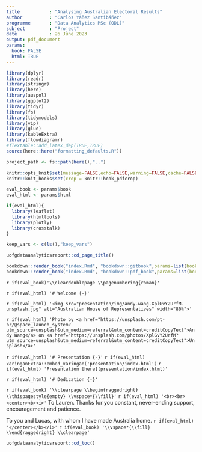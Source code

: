 ```yaml
--- 
title           : "Analysing Australian Electoral Results"
author          : "Carlos Yáñez Santibáñez"
programme       : "Data Analytics MSc (ODL)"
subject         : "Project"
date            : 26 June 2023
output: pdf_document
params:
  book: FALSE
  html: TRUE
---
```


```r
library(dplyr)
library(readr)
library(stringr)
library(here)
library(auspol)
library(ggplot2)
library(tidyr)
library(fs)
library(tidymodels)
library(vip)
library(glue)
library(kableExtra)
library(flowdiagramr)
#flextable::add_latex_dep(TRUE,TRUE)
source(here::here("formatting_defaults.R"))

project_path <- fs::path(here(),"..")

knitr::opts_knit$set(message=FALSE,echo=FALSE,warning=FALSE,cache=FALSE)
knitr::knit_hooks$set(crop = knitr::hook_pdfcrop)

eval_book <- params$book
eval_html <- params$html

if(eval_html){
  library(leaflet)
  library(htmltools)
  library(plotly)
  library(crosstalk)
}

keep_vars <- c(ls(),"keep_vars")


```

```r
uofgdataanalyticsreport::cd_page_title()
```
 

```r
bookdown::render_book("index.Rmd", "bookdown::gitbook",params=list(book=FALSE,html=TRUE))
bookdown::render_book("index.Rmd", "bookdown::pdf_book",params=list(book=TRUE,html=FALSE))


```


`r if(eval_book)'\\cleardoublepage \\pagenumbering{roman}'`

`r if(eval_html) '# Welcome {-}'`

`r if(eval_html) '<img src="presentation/img/andy-wang-XplGvY2UrfM-unsplash.jpg" alt="Australian House of Representatives" width="80%">'`

`r if(eval_html) 'Photo by <a href="https://unsplash.com/pt-br/@space_launch_system?utm_source=unsplash&utm_medium=referral&utm_content=creditCopyText">Andy Wang</a> on <a href="https://unsplash.com/photos/XplGvY2UrfM?utm_source=unsplash&utm_medium=referral&utm_content=creditCopyText">Unsplash</a>'`


`r if(eval_html) '# Presentation {-}'`
`r if(eval_html) xaringanExtra::embed_xaringan('presentation/index.html')`
`r if(eval_html) 'Presentation [here](presentation/index.html)'`


`r if(eval_html) '# Dedication {-}'`

`r if(eval_book) '\\clearpage \\begin{raggedright} \\thispagestyle{empty} \\vspace*{\\fill}'` `r if(eval_html) '<br><br><center><b><i>'`
To Lauren. Thanks for you constant, never-ending support, encouragement and patience.
 
To you and Lucas, with whom I have made Australia home. 
`r if(eval_html) '</center></b></i>'` `r if(eval_book) '\\vspace*{\\fill} \\end{raggedright} \\clearpage'`

\newpage

```r
uofgdataanalyticsreport::cd_toc()
```

